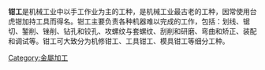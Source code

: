 {{多個問題|
{{Expert|time=2010-12-30}}
{{Expand|time=2010-12-30}}
{{unreferenced|time=2009-12-05T22:21:03+00:00}}
}}
'''钳工'''是机械工业中以手工作业为主的工种，是机械工业最古老的工种，因常使用台虎钳加持工具而得名。钳工主要负责各种机器难以完成的工作，包括：划线、锯切、錾削、锉削、钻孔和铰孔、攻螺纹与套螺纹、刮削和研磨、弯曲和矫正、装配和调试等。钳工可大致分为机修钳工、工具钳工、模具钳工等细分工种。

[[Category:金屬加工|Category:金屬加工]]